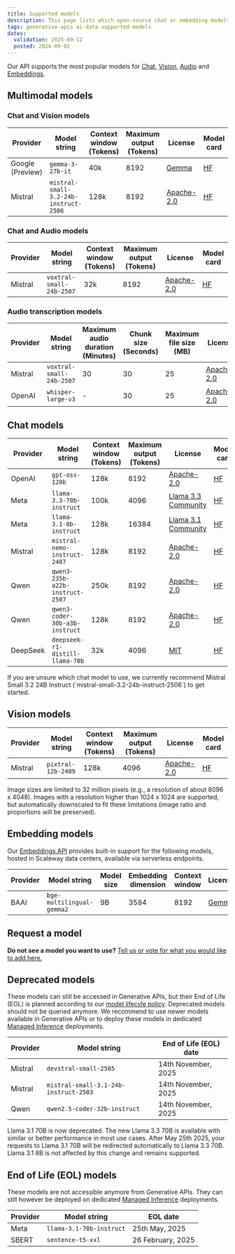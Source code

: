 ```yaml
---
title: Supported models
description: This page lists which open-source chat or embedding models Scaleway is currently hosting
tags: generative-apis ai-data supported-models
dates:
  validation: 2025-09-12
  posted: 2024-09-02
---
```


Our API supports the most popular models for [Chat](/generative-apis/how-to/query-language-models), [Vision](/generative-apis/how-to/query-vision-models/), [Audio](/generative-apis/how-to/query-audio-models/) and [Embeddings](/generative-apis/how-to/query-embedding-models/).

## Multimodal models

### Chat and Vision models

| Provider | Model string | Context window (Tokens) | Maximum output (Tokens)| License | Model card |
|-----------------|-----------------|-----------------|-----------------|-----------------|-----------------|
| Google (Preview)   | `gemma-3-27b-it`  | 40k  | 8192 | [Gemma](https://ai.google.dev/gemma/terms) | [HF](https://huggingface.co/google/gemma-3-27b-it) |
| Mistral | `mistral-small-3.2-24b-instruct-2506`  | 128k  | 8192 | [Apache-2.0](https://www.apache.org/licenses/LICENSE-2.0) | [HF](https://huggingface.co/mistralai/Mistral-Small-3.2-24B-Instruct-2506) |

### Chat and Audio models

| Provider | Model string | Context window (Tokens) | Maximum output (Tokens)| License | Model card |
|-----------------|-----------------|-----------------|-----------------|-----------------|-----------------|
| Mistral | `voxtral-small-24b-2507`  | 32k  | 8192 | [Apache-2.0](https://www.apache.org/licenses/LICENSE-2.0) | [HF](https://huggingface.co/mistralai/Voxtral-Small-24B-2507) |

### Audio transcription models

| Provider | Model string | Maximum audio duration (Minutes) | Chunk size (Seconds) | Maximum file size (MB) | License | Model card |
|-----------------|-----------------|-----------------|-----------------|-----------------|-----------------|-----------------|
| Mistral | `voxtral-small-24b-2507`  | 30 | 30 | 25 | [Apache-2.0](https://www.apache.org/licenses/LICENSE-2.0) | [HF](https://huggingface.co/mistralai/Voxtral-Small-24B-2507) |
| OpenAI | `whisper-large-v3`  | - | 30 | 25 | [Apache-2.0](https://www.apache.org/licenses/LICENSE-2.0) | [HF](https://huggingface.co/openai/whisper-large-v3) |

## Chat models

| Provider | Model string | Context window (Tokens) | Maximum output (Tokens)| License | Model card |
|-----------------|-----------------|-----------------|-----------------|-----------------|-----------------|
| OpenAI        | `gpt-oss-120b`  | 128k  | 8192 | [Apache-2.0](https://www.apache.org/licenses/LICENSE-2.0) | [HF](https://huggingface.co/openai/gpt-oss-120b) |
| Meta        | `llama-3.3-70b-instruct`  | 100k  | 4096 | [Llama 3.3 Community](https://www.llama.com/llama3_3/license/) | [HF](https://huggingface.co/meta-llama/Llama-3.3-70B-Instruct) |
| Meta        | `llama-3.1-8b-instruct`  | 128k  | 16384 | [Llama 3.1 Community](https://llama.meta.com/llama3_1/license/) | [HF](https://huggingface.co/meta-llama/Llama-3.1-8B-Instruct) |
| Mistral      | `mistral-nemo-instruct-2407`   | 128k | 8192 | [Apache-2.0](https://www.apache.org/licenses/LICENSE-2.0) | [HF](https://huggingface.co/mistralai/Mistral-Nemo-Instruct-2407) |
| Qwen      | `qwen3-235b-a22b-instruct-2507`     | 250k | 8192 | [Apache-2.0](https://www.apache.org/licenses/LICENSE-2.0) | [HF](https://huggingface.co/Qwen/Qwen3-235B-A22B-Instruct-2507) |
| Qwen      | `qwen3-coder-30b-a3b-instruct`     | 128k | 8192 | [Apache-2.0](https://www.apache.org/licenses/LICENSE-2.0) | [HF](https://huggingface.co/Qwen/Qwen3-Coder-30B-A3B-Instruct) |
| DeepSeek  | `deepseek-r1-distill-llama-70b`     | 32k | 4096 | [MIT](https://huggingface.co/datasets/choosealicense/licenses/blob/main/markdown/mit.md) | [HF](https://huggingface.co/deepseek-ai/DeepSeek-R1-Distill-Llama-70B) |

<Message type="tip">
  If you are unsure which chat model to use, we currently recommend Mistral Small 3.2 24B Instruct (`mistral-small-3.2-24b-instruct-2506`) to get started.
</Message>

## Vision models

| Provider | Model string | Context window (Tokens) | Maximum output (Tokens)| License | Model card |
|-----------------|-----------------|-----------------|-----------------|-----------------|-----------------|
| Mistral      | `pixtral-12b-2409`    | 128k | 4096 | [Apache-2.0](https://www.apache.org/licenses/LICENSE-2.0) | [HF](https://huggingface.co/mistralai/Pixtral-12B-2409) |

<Message type="note">
  Image sizes are limited to 32 million pixels (e.g., a resolution of about 8096 x 4048). Images with a resolution higher than 1024 x 1024 are supported, but automatically downscaled to fit these limitations (image ratio and proportions will be preserved).
</Message>

## Embedding models

Our [Embeddings API](/generative-apis/how-to/query-embedding-models) provides built-in support for the following models, hosted in Scaleway data centers, available via serverless endpoints.

| Provider | Model string | Model size | Embedding dimension | Context window |  License | Model card |
|-----------------|-----------------|-----------------|-----------------|-----------------|-----------------|-----------------|
| BAAI        | `bge-multilingual-gemma2`  | 9B  | 3584 | 8192 | [Gemma](https://ai.google.dev/gemma/terms) | [HF](https://huggingface.co/BAAI/bge-multilingual-gemma2) |

## Request a model

**Do not see a model you want to use?** [Tell us or vote for what you would like to add here.](https://feature-request.scaleway.com/?tags=ai-services)

## Deprecated models

These models can still be accessed in Generative APIs, but their End of Life (EOL) is planned according to our [model lifecyle policy](/generative-apis/reference-content/model-lifecycle/).
Deprecated models should not be queried anymore. We recommend to use newer models available in Generative APIs or to deploy these models in dedicated [Managed Inference](https://console.scaleway.com/inference/deployments) deployments.

| Provider | Model string | End of Life (EOL) date 
|-----------------|-----------------|-----------------|
| Mistral | `devstral-small-2505`  | 14th November, 2025 |
| Mistral | `mistral-small-3.1-24b-instruct-2503`  | 14th November, 2025 |
| Qwen      | `qwen2.5-coder-32b-instruct`     | 14th November, 2025 |

<Message type="note">
    Llama 3.1 70B is now deprecated. The new Llama 3.3 70B is available with similar or better performance in most use cases.
After May 25th 2025, your requests to Llama 3.1 70B will be redirected automatically to Llama 3.3 70B. Llama 3.1 8B is not affected by this change and remains supported.
</Message>

## End of Life (EOL) models

These models are not accessible anymore from Generative APIs. They can still however be deployed on dedicated [Managed Inference](https://console.scaleway.com/inference/deployments) deployments.

| Provider | Model string | EOL date 
|-----------------|-----------------|-----------------|
| Meta    | `llama-3.1-70b-instruct` | 25th May, 2025 |
| SBERT      | `sentence-t5-xxl`  | 26 February, 2025 |
